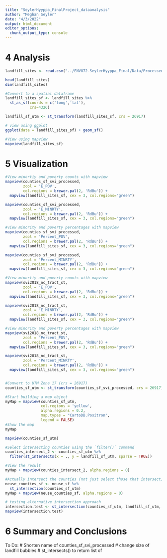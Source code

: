 ```yaml
---
title: "SeylerHyyppa_FinalProject_dataanalysis"
author: "Meghan Seyler"
date: "4/3/2022"
output: html_document
editor_options: 
  chunk_output_type: console
---
```


# 4 Analysis 


```r

landfill_sites <- read.csv("../ENV872-SeylerHyyppa_Final/Data/Processed/SW_FacilityList_processed.csv", stringsAsFactors = TRUE)

head(landfill_sites)
dim(landfill_sites)

#Convert to a spatial dataframe
landfill_sites_sf <- landfill_sites %>% 
  st_as_sf(coords = c('long','lat'),
           crs=4326)

landfill_sf_utm <- st_transform(landfill_sites_sf, crs = 26917)

# view using ggplot
ggplot(data = landfill_sites_sf) + geom_sf()

#View using mapview
mapview(landfill_sites_sf)

```


# 5 Visualization
```r

#View minortiy and poverty counts with mapview
mapview(counties_sf_svi_processed, 
        zcol = 'E_POV', 
        col.regions = brewer.pal(2, 'RdBu')) + 
  mapview(landfill_sites_sf, cex = 3, col.regions="green")

mapview(counties_sf_svi_processed, 
        zcol = 'E_MINRTY', 
        col.regions = brewer.pal(2, 'RdBu')) + 
  mapview(landfill_sites_sf, cex = 3, col.regions="green")

#view minority and poverty percentages with mapview
mapview(counties_sf_svi_processed, 
        zcol = 'Percent_POV', 
        col.regions = brewer.pal(2, 'RdBu')) + 
  mapview(landfill_sites_sf, cex = 3, col.regions="green")

mapview(counties_sf_svi_processed, 
        zcol = 'Percent_MINRTY', 
        col.regions = brewer.pal(2, 'RdBu')) + 
  mapview(landfill_sites_sf, cex = 3, col.regions="green")

```

```r


#View minortiy and poverty counts with mapview
mapview(svi2018_nc_tract_st, 
        zcol = 'E_POV', 
        col.regions = brewer.pal(2, 'RdBu')) + 
  mapview(landfill_sites_sf, cex = 3, col.regions="green")

mapview(svi2018_nc_tract_st, 
        zcol = 'E_MINRTY', 
        col.regions = brewer.pal(2, 'RdBu')) + 
  mapview(landfill_sites_sf, cex = 3, col.regions="green")

#view minority and poverty percentages with mapview
mapview(svi2018_nc_tract_st, 
        zcol = 'Percent_POV', 
        col.regions = brewer.pal(2, 'RdBu')) + 
  mapview(landfill_sites_sf, cex = 3, col.regions="green")

mapview(svi2018_nc_tract_st, 
        zcol = 'Percent_MINRTY', 
        col.regions = brewer.pal(2, 'RdBu')) + 
  mapview(landfill_sites_sf, cex = 3, col.regions="green")



```

```r

#Convert to UTM Zone 17 (crs = 26917)
counties_sf_utm <- st_transform(counties_sf_svi_processed, crs = 26917)

#Start building a map object
myMap = mapview(counties_sf_utm, 
                col.regions = 'yellow', 
                alpha.regions = 0.2,
                map.types = "CartoDB.Positron",
                legend = FALSE)
#Show the map
myMap

mapview(counties_sf_utm)

#Select intersecting counties using the `filter()` command
counties_intersect_2 <- counties_sf_utm %>% 
  filter(st_intersects(x = ., y = landfill_sf_utm, sparse = TRUE))

#View the result
myMap + mapview(counties_intersect_2, alpha.regions = 0)

#Actually intersect the counties (not just select those that intersect)
neuse_counties_sf <- neuse_sf %>% 
  st_intersection(counties_sf_utm)
myMap + mapview(neuse_counties_sf, alpha.regions = 0)

# testing alternative intersection approach 
intersection.test <- st_intersection(counties_sf_utm, landfill_sf_utm, sparse=FALSE)
mapview(intersection.test)
```

# 6 Summary and Conclusions


To Do: 
# Shorten name of counties_sf_svi_processed
# change size of landfill bubbles
# st_intersects() to return list of 
